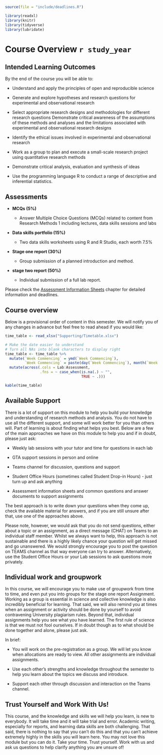 ```r
source(file = "include/deadlines.R")

library(readxl)
library(knitr)
library(tidyverse)
library(lubridate)
```

# Course Overview `r study_year` {#Course_overview}

## Intended Learning Outcomes

By the end of the course you will be able to:

- Understand and apply the principles of open and reproducible science

- Generate and explore hypotheses and research questions for experimental and observational research

- Select appropriate research designs and methodologies for different research questions
Demonstrate critical awareness of the assumptions of these methods and analyses and the limitations associated with experimental and observational research designs

- Identify the ethical issues involved in experimental and observational research

- Work as a group to plan and execute a small-scale research project using quantitative research methods
- Demonstrate critical analysis, evaluation and synthesis of ideas

- Use the programming language R to conduct a range of descriptive and inferential statistics.

## Assessments

- **MCQs (5%)**

    - Answer Multiple Choice Questions (MCQs) related to content from Research Methods 1 including lectures, data skills sessions and labs

- **Data skills portfolio (15%)**

    - Two data skills worksheets using R and R Studio, each worth 7.5%

- **Stage one report (30%)**

    - Group submission of a planned introduction and method. 

 - **stage two report (50%)** 
 
    - Individual submission of a full lab report.

Please check the [Assessment Information Sheets](#AIS) chapter for detailed information and deadlines.

## Course overview

Below is a provisional order of content in this semester. We will notify you of any changes in advance but feel free to read ahead if you would like:

```r
time_table <- read_xlsx("Supporting/Timetable.xlsx")

# Make the date easier to understand 
# Turn all NAs into blank characters to display right
time_table <- time_table %>% 
  mutate(`Week Commencing` = ymd(`Week Commencing`),
         `Week Commencing` = paste(day(`Week Commencing`), month(`Week Commencing`), year(`Week Commencing`), sep = "-")) %>% 
  mutate(across(.cols = Lab:Assessment,
                .fns = ~ case_when(is.na(.) ~ "",
                                   TRUE ~ .)))

kable(time_table)
```

## Available Support

There is a lot of support on this module to help you build your knowledge and understanding of research methods and analysis. You do not have to use all the different support, and some will work better for you than others will. Part of learning is about finding what helps you best. Below are a few of the main approaches we have on this module to help you and if in doubt, please just ask:

- Weekly lab sessions with your tutor and time for questions in each lab

- GTA support sessions in person and online

- Teams channel for discussion, questions and support

- Student Office Hours (sometimes called Student Drop-in Hours)  - just turn up and ask anything

- Assessment information sheets and common questions and answer documents to support assignments

The best approach is to write down your questions when they come up, check the available material for answers, and if you are still unsure after that, use one of the approaches above.

Please note, however, we would ask that you do not send questions, either about a topic or an assignment, as a direct message (CHAT) on Teams to an individual staff member. Whilst we always want to help, this approach is not sustainable and there is a highly likely chance your question will get missed and go unanswered. We would strongly encourage you to post the question on TEAMS channel as that way everyone can try to answer. Alternatively, use the Student Office Hours or your Lab sessions to ask questions more privately.

## Individual work and groupwork

In this course, we will encourage you to make use of groupwork from time to time, and even put you into groups for the stage one report Assignment. Working as a group is essential in science and collective knowledge is also incredibly beneficial for learning. That said, we will also remind you at times when an assignment or activity should be done by yourself to avoid contravening University plagiarism rules. Beyond that, individual assignments help you see what you have learned. The first rule of science is that we must not fool ourselves. If in doubt though as to what should be done together and alone, please just ask.

In brief:

- You will work on the pre-registration as a group. We will let you know when allocations are ready to view. All other assignments are individual assignments.

- Use each other’s strengths and knowledge throughout the semester to help you learn about the topics we discuss and introduce.

- Support each other through discussion and interaction on the Teams channel.

## Trust Yourself and Work With Us!

This course, and the knowledge and skills we will help you learn, is new to everybody. It will take time and it will take trial and error. Academic writing, especially for reports, and learning data skills are both challenging. That said, there is nothing to say that you can't do this and that you can't achieve extremely highly in the skills you will learn here. You may not love this module but you can do it. Take your time. Trust yourself. Work with us and ask us questions to help clarify anything you are unsure of!
